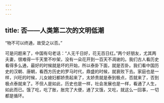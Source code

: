 ```yaml
---
---
---
```

title: 否——人类第二次的文明低潮
---




“物不可以终通，故受之以否。”

可是问题来了，中国有句老话：“人无千日好，花无百日红。”两个好朋友，尤其两夫妻，很难得一千天里不吵架，没有一朵花开到一百天不凋谢的。我们古人看历史看得多么通，最好的时候就是坏的开始，所以泰卦下面，就是否卦。我们看中国历史的汉朝、唐朝，看西方历史的罗马时代，鼎盛的时候，就衰败下去。家庭也是一样，兴旺的时候，儿女媳妇都娇贵起来了，太娇贵就是泰到极点，否就来了，否到极点泰就来了。不但人是如此，历史也是一样，社会发展也是一样，看通了人生，如此而已。饿了吃，吃了胀，胀完了大便，通了又饿，又吃，就这么一回事，一切都是循环。
